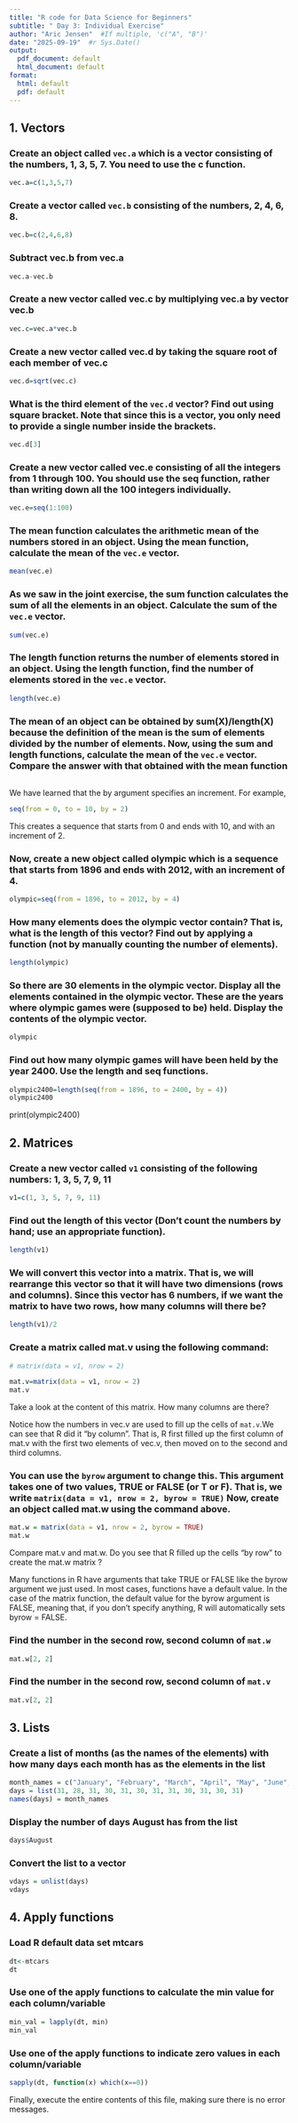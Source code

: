 ```yaml
---
title: "R code for Data Science for Beginners"
subtitle: " Day 3: Individual Exercise"
author: "Aric Jensen"  #If multiple, 'c("A", "B")'
date: "2025-09-19"  #r Sys.Date()
output:
  pdf_document: default
  html_document: default
format: 
  html: default
  pdf: default
---
```



## 1. Vectors 

### Create an object called `vec.a` which is a vector consisting of the numbers, 1, 3, 5, 7. You need to use the c function. 

```r
vec.a=c(1,3,5,7)
```

### Create a vector called `vec.b` consisting of the numbers, 2, 4, 6, 8.

```r
vec.b=c(2,4,6,8)
```


### Subtract vec.b from vec.a

```r
vec.a-vec.b
```

### Create a new vector called vec.c by multiplying vec.a by vector vec.b


```r
vec.c=vec.a*vec.b
```

### Create a new vector called vec.d by taking the square root of each member of vec.c

```r
vec.d=sqrt(vec.c)
```


### What is the third element of the `vec.d` vector? Find out using square bracket. Note that since this is a vector, you only need to provide a single number inside the brackets. 

```r
vec.d[3]
```




### Create a new vector called vec.e consisting of all the integers from 1 through 100. You should use the seq function, rather than writing down all the 100 integers individually. 


```r
vec.e=seq(1:100)
```

### The mean function calculates the arithmetic mean of the numbers stored in an object. Using the mean function, calculate the mean of the `vec.e` vector.

```r
mean(vec.e)
```

### As we saw in the joint exercise, the sum function calculates the sum of all the elements in an object. Calculate the sum of the `vec.e` vector. 

```r
sum(vec.e)
```


### The length function returns the number of elements stored in an object. Using the length function, find the number of elements stored in the `vec.e` vector. 

```r
length(vec.e)
```


### The mean of an object can be obtained by sum(X)/length(X) because the definition of the mean is the sum of elements divided by the number of elements. Now, using the sum and length functions, calculate the mean of the `vec.e` vector. Compare the answer with that obtained with the mean function

```r

```


We have learned that the by argument specifies an increment. For example, 

```r
seq(from = 0, to = 10, by = 2)
```

This creates a sequence that starts from 0 and ends with 10, and with an increment of 2. 


### Now, create a new object called olympic which is a sequence that starts from 1896 and ends with 2012, with an increment of 4. 

```r
olympic=seq(from = 1896, to = 2012, by = 4)
```


### How many elements does the olympic vector contain? That is, what is the length of this vector? Find out by applying a function (not by manually counting the number of elements). 

```r
length(olympic)
```


### So there are 30 elements in the olympic vector. Display all the  elements contained in the olympic vector. These are the years where olympic games were (supposed to be) held. Display the contents of the olympic vector. 

```r
olympic
```


### Find out how many olympic games will have been held by the year 2400. Use the length and seq functions. 

```r
olympic2400=length(seq(from = 1896, to = 2400, by = 4))
olympic2400
```
print(olympic2400)


## 2. Matrices 

### Create a new vector called `v1` consisting of the following numbers: 1, 3, 5, 7, 9, 11

```r
v1=c(1, 3, 5, 7, 9, 11)
```


### Find out the length of this vector (Don't count the numbers by hand; use an appropriate function). 

```r
length(v1)
```



### We will convert this vector into a matrix. That is, we will rearrange this vector so that it will have two dimensions (rows and columns). Since this vector has 6 numbers, if we want the matrix to have two rows, how many columns will there be?

```r
length(v1)/2
```



### Create a matrix called mat.v using the following command: 

```r
# matrix(data = v1, nrow = 2)
```

```r
mat.v=matrix(data = v1, nrow = 2)
mat.v
```


Take a look at the content of this matrix. How many columns are there? 


Notice how the numbers in vec.v are used to fill up the cells of `mat.v`.We can see that R did it "by column". That is, R first filled up the  first column of mat.v with the first two elements of vec.v, then moved on to the second and third columns. 


### You can use the `byrow` argument to change this. This argument takes one of two values, TRUE or FALSE (or T or F). That is, we write `matrix(data = v1, nrow = 2, byrow = TRUE)` Now, create an object called mat.w using the command above. 

```r
mat.w = matrix(data = v1, nrow = 2, byrow = TRUE)
mat.w
```



Compare mat.v and mat.w. Do you see that R filled up the cells "by row" to create the mat.w matrix ? 

Many functions in R have arguments that take TRUE or FALSE like the byrow argument we just used. In most cases, functions have a default value. In the case of the matrix function, the default value for the byrow argument is FALSE, meaning that, if you don't specify anything, R will automatically sets byrow = FALSE. 



### Find the number in the second row, second column of `mat.w`

```r
mat.w[2, 2]
```



### Find the number in the second row, second column of `mat.v`

```r
mat.v[2, 2]
```





## 3. Lists 

### Create a list of months (as the names of the elements) with how many days each month has as the elements in the list

```r
month_names = c("January", "February", "March", "April", "May", "June", "July", "August", "September", "October", "November", "December")
days = list(31, 28, 31, 30, 31, 30, 31, 31, 30, 31, 30, 31)
names(days) = month_names
```


### Display the number of days August has from the list 

```r
days$August
```


### Convert the list to a vector

```r
vdays = unlist(days)
vdays
```



## 4. Apply functions 

### Load R default data set mtcars 

```r
dt<-mtcars
dt

```


### Use one of the apply functions to calculate the min value for each column/variable 

```r
min_val = lapply(dt, min)
min_val
```


### Use one of the apply functions to indicate zero values in each column/variable 

```r
sapply(dt, function(x) which(x==0))
```



Finally, execute the entire contents of this file, making sure there is no error messages.

